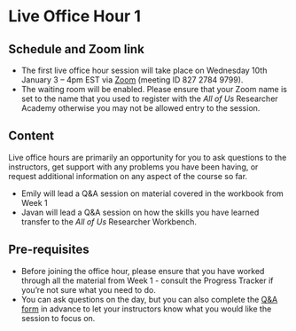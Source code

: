 
# Live Office Hour 1

## Schedule and Zoom link

* The first live office hour session will take place on Wednesday 10th January 3 – 4pm EST via [Zoom](https://uofglasgow.zoom.us/j/82727849799) (meeting ID 827 2784 9799). 
* The waiting room will be enabled. Please ensure that your Zoom name is set to the name that you used to register with the *All of Us* Researcher Academy otherwise you may not be allowed entry to the session.

## Content

Live office hours are primarily an opportunity for you to ask questions to the instructors, get support with any problems you have been having, or request additional information on any aspect of the course so far.

* Emily will lead a Q&A session on material covered in the workbook from Week 1 
* Javan will lead a Q&A session on how the skills you have learned transfer to the *All of Us* Researcher Workbench. 

## Pre-requisites

* Before joining the office hour, please ensure that you have worked through all the material from Week 1 - consult the Progress Tracker if you're not sure what you need to do.
* You can ask questions on the day, but you can also complete the [Q&A form](https://forms.gle/4WXn5UCcaUmcjdfW7) in advance to let your instructors know what you would like the session to focus on.